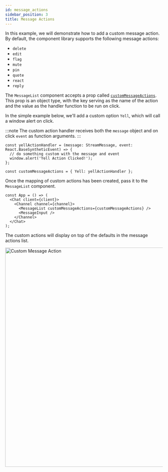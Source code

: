 ```yaml
---
id: message_actions
sidebar_position: 3
title: Message Actions
---
```



In this example, we will demonstrate how to add a custom message action. By default, the component library supports
the following message actions:

- `delete`
- `edit`
- `flag`
- `mute`
- `pin`
- `quote`
- `react`
- `reply`

The `MessageList` component accepts a prop called [`customMessageActions`](../../../components/core/message-list.mdx#custommessageactions).
This prop is an object type, with the key serving as the name of the action and the value as the handler function to be run on click.

In the simple example below, we'll add a custom option `Yell`, which will call a window alert on click.

:::note
The custom action handler receives both the `message` object and on click `event` as function arguments.
:::

```tsx
const yellActionHandler = (message: StreamMessage, event: React.BaseSyntheticEvent) => {
  // do something custom with the message and event
  window.alert('Yell Action Clicked!');
};

const customMessageActions = { Yell: yellActionHandler };
```

Once the mapping of custom actions has been created, pass it to the `MessageList` component.

```tsx
const App = () => (
  <Chat client={client}>
    <Channel channel={channel}>
      <MessageList customMessageActions={customMessageActions} />
      <MessageInput />
    </Channel>
  </Chat>
);
```

The custom actions will display on top of the defaults in the message actions list.

<img src={CustomMessageAction} alt='Custom Message Action' width='700' />
